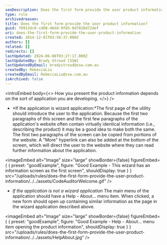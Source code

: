```yaml
---
seoDescription: Does the first form provide the user product information?
type: rule
archivedreason:
title: Does the first form provide the user product information?
guid: 76913dc9-cd08-48dd-9fd5-0d7020d72def
uri: does-the-first-form-provide-the-user-product-information
created: 2014-12-01T03:50:37.000Z
authors: []
related: []
redirects: []
lastUpdated: 2024-06-08T03:27:17.000Z
lastUpdatedBy: Brady Stroud [SSW]
lastUpdatedByEmail: bradystroud@ssw.com.au
createdBy: RebeccaLiu
createdByEmail: RebeccaLiu@ssw.com.au
isArchived: false
---
```


<introEmbed
  body={<>
How you present the product information depends on the sort of application you are developing.
  </>}
/>
- *If the application is wizard application:*The first page of the utility should introduce the user to the application.
  Because the first two paragraphs of this screen and the first few paragraphs of the application's website often contain virtually identical information (i.e., describing the product) it may be a good idea to make both the same. The first two paragraphs of the screen can be copied from portions of the website.
  A "More" hyperlink can also be added at the bottom of the screen, which will direct the user to the website where they can read further information about the application.

<imageEmbed
  alt="Image"
  size="large"
  showBorder={false}
  figureEmbed={ {
    preset: "goodExample",
    figure: "Good Example - This wizard has an information screen as the first screen",
    shouldDisplay: true
  } }
  src="/uploads/rules/does-the-first-form-provide-the-user-product-information/../../assets/CodeAuditorWelcome.gif"
/>

- _If the application is not a wizard application_
  The main menu of the application should have a Help - About... menu item. When clicked, a new form should open up containing similar information as the page in the wizard application described above.

<imageEmbed
  alt="Image"
  size="large"
  showBorder={false}
  figureEmbed={ {
    preset: "goodExample",
    figure: "Good Example - Help - About... menu item opening the product information",
    shouldDisplay: true
  } }
  src="/uploads/rules/does-the-first-form-provide-the-user-product-information/../../assets/HelpAbout.jpg"
/>
